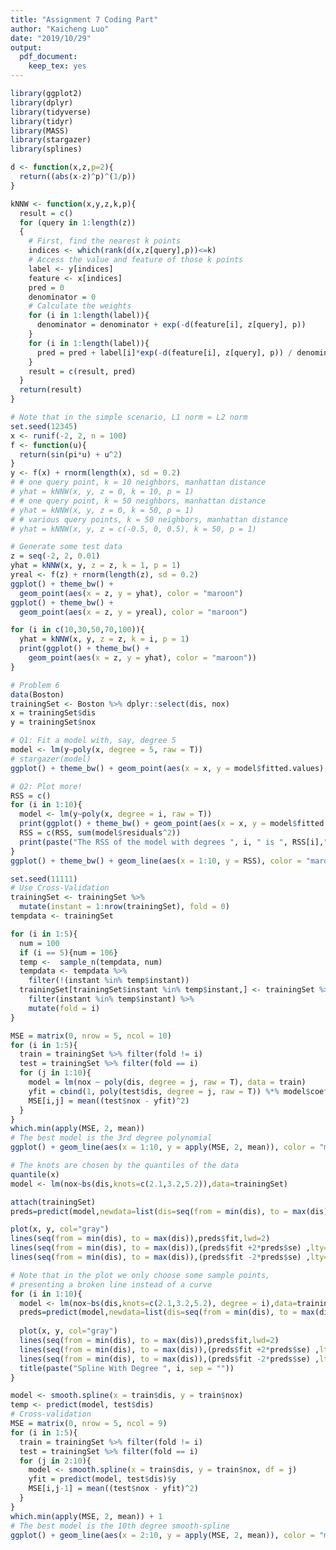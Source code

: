 ```yaml
---
title: "Assignment 7 Coding Part"
author: "Kaicheng Luo"
date: "2019/10/29"
output: 
  pdf_document:
    keep_tex: yes
---
```


```r
library(ggplot2)
library(dplyr)
library(tidyverse)
library(tidyr)
library(MASS)
library(stargazer)
library(splines)
```

```r
d <- function(x,z,p=2){
  return((abs(x-z)^p)^(1/p))
}

kNNW <- function(x,y,z,k,p){
  result = c()
  for (query in 1:length(z))
  {
    # First, find the nearest k points
    indices <- which(rank(d(x,z[query],p))<=k)
    # Access the value and feature of those k points
    label <- y[indices]
    feature <- x[indices]
    pred = 0
    denominator = 0
    # Calculate the weights
    for (i in 1:length(label)){
      denominator = denominator + exp(-d(feature[i], z[query], p))
    }
    for (i in 1:length(label)){
      pred = pred + label[i]*exp(-d(feature[i], z[query], p)) / denominator
    }
    result = c(result, pred)
  }
  return(result)
}

# Note that in the simple scenario, L1 norm = L2 norm
set.seed(12345)
x <- runif(-2, 2, n = 100) 
f <- function(u){
  return(sin(pi*u) + u^2)
}
y <- f(x) + rnorm(length(x), sd = 0.2)
# # one query point, k = 10 neighbors, manhattan distance
# yhat = kNNW(x, y, z = 0, k = 10, p = 1)
# # one query point, k = 50 neighbors, manhattan distance
# yhat = kNNW(x, y, z = 0, k = 50, p = 1)
# # various query points, k = 50 neighbors, manhattan distance
# yhat = kNNW(x, y, z = c(-0.5, 0, 0.5), k = 50, p = 1)
```

```r
# Generate some test data
z = seq(-2, 2, 0.01)
yhat = kNNW(x, y, z = z, k = 1, p = 1)
yreal <- f(z) + rnorm(length(z), sd = 0.2)
ggplot() + theme_bw() +
  geom_point(aes(x = z, y = yhat), color = "maroon")
ggplot() + theme_bw() +
  geom_point(aes(x = z, y = yreal), color = "maroon")

```

```r
for (i in c(10,30,50,70,100)){
  yhat = kNNW(x, y, z = z, k = i, p = 1)
  print(ggplot() + theme_bw() +
    geom_point(aes(x = z, y = yhat), color = "maroon"))
}

```

```r
# Problem 6
data(Boston)
trainingSet <- Boston %>% dplyr::select(dis, nox)
x = trainingSet$dis
y = trainingSet$nox
```

```r
# Q1: Fit a model with, say, degree 5
model <- lm(y~poly(x, degree = 5, raw = T))
# stargazer(model)
ggplot() + theme_bw() + geom_point(aes(x = x, y = model$fitted.values), color = "maroon") + geom_point(aes(x = x, y = y), color = "orange") + geom_line(aes(x = x, y = model$fitted.values), color = "maroon", alpha = 0.8)

```

```r
# Q2: Plot more!
RSS = c()
for (i in 1:10){
  model <- lm(y~poly(x, degree = i, raw = T))
  print(ggplot() + theme_bw() + geom_point(aes(x = x, y = model$fitted.values), color = "maroon") + geom_point(aes(x = x, y = y), color = "orange") + geom_line(aes(x = x, y = model$fitted.values), color = "maroon", alpha = 0.8) + labs(title = paste("Polynomial Fit with Degree",i, sep = " ")))
  RSS = c(RSS, sum(model$residuals^2))
  print(paste("The RSS of the model with degrees ", i, " is ", RSS[i],".", sep = ""))
}
ggplot() + theme_bw() + geom_line(aes(x = 1:10, y = RSS), color = "maroon")

```

```r
set.seed(11111)
# Use Cross-Validation
trainingSet <- trainingSet %>%
  mutate(instant = 1:nrow(trainingSet), fold = 0)
tempdata <- trainingSet

for (i in 1:5){
  num = 100
  if (i == 5){num = 106}
  temp <-  sample_n(tempdata, num)
  tempdata <- tempdata %>%
    filter(!(instant %in% temp$instant))
  trainingSet[trainingSet$instant %in% temp$instant,] <- trainingSet %>%
    filter(instant %in% temp$instant) %>%
    mutate(fold = i)
}
```

```r
MSE = matrix(0, nrow = 5, ncol = 10)
for (i in 1:5){
  train = trainingSet %>% filter(fold != i)
  test = trainingSet %>% filter(fold == i)
  for (j in 1:10){
    model = lm(nox ~ poly(dis, degree = j, raw = T), data = train)
    yfit = cbind(1, poly(test$dis, degree = j, raw = T)) %*% model$coefficients
    MSE[i,j] = mean((test$nox - yfit)^2)
  }
}
which.min(apply(MSE, 2, mean))
# The best model is the 3rd degree polynomial
ggplot() + geom_line(aes(x = 1:10, y = apply(MSE, 2, mean)), color = "maroon") + theme_bw()

```

```r
# The knots are chosen by the quantiles of the data
quantile(x)
model <- lm(nox~bs(dis,knots=c(2.1,3.2,5.2)),data=trainingSet)

attach(trainingSet)
preds=predict(model,newdata=list(dis=seq(from = min(dis), to = max(dis))),se=TRUE)

plot(x, y, col="gray")
lines(seq(from = min(dis), to = max(dis)),preds$fit,lwd=2)
lines(seq(from = min(dis), to = max(dis)),(preds$fit +2*preds$se) ,lty="dashed")
lines(seq(from = min(dis), to = max(dis)),(preds$fit -2*preds$se) ,lty="dashed")

```

```r
# Note that in the plot we only choose some sample points, 
# presenting a broken line instead of a curve
for (i in 1:10){
  model <- lm(nox~bs(dis,knots=c(2.1,3.2,5.2), degree = i),data=trainingSet)
  preds=predict(model,newdata=list(dis=seq(from = min(dis), to = max(dis))),se=TRUE)
  
  plot(x, y, col="gray")
  lines(seq(from = min(dis), to = max(dis)),preds$fit,lwd=2)
  lines(seq(from = min(dis), to = max(dis)),(preds$fit +2*preds$se) ,lty="dashed")
  lines(seq(from = min(dis), to = max(dis)),(preds$fit -2*preds$se) ,lty="dashed")
  title(paste("Spline With Degree ", i, sep = ""))
}

```

```r
model <- smooth.spline(x = train$dis, y = train$nox)
temp <- predict(model, test$dis)
# Cross-validation
MSE = matrix(0, nrow = 5, ncol = 9)
for (i in 1:5){
  train = trainingSet %>% filter(fold != i)
  test = trainingSet %>% filter(fold == i)
  for (j in 2:10){
    model <- smooth.spline(x = train$dis, y = train$nox, df = j)
    yfit = predict(model, test$dis)$y
    MSE[i,j-1] = mean((test$nox - yfit)^2)
  }
}
which.min(apply(MSE, 2, mean)) + 1
# The best model is the 10th degree smooth-spline
ggplot() + geom_line(aes(x = 2:10, y = apply(MSE, 2, mean)), color = "maroon") + theme_bw()

```

